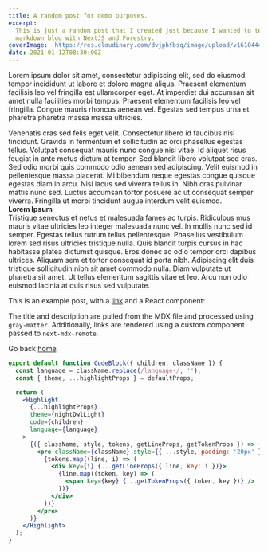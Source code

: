 ```yaml
---
title: A random post for demo purposes.
excerpt:
  This is just a random post that I created just because I wanted to test frontmatter,
  markdown blog with NextJS and Forestry.
coverImage: 'https://res.cloudinary.com/dvjphfbsq/image/upload/v1610444157/blog/Screenshot_2021-01-12_at_10.07.18_AM_dnr1zk.png'
date: 2021-01-12T08:30:00Z
---
```


Lorem ipsum dolor sit amet, consectetur adipiscing elit, sed do eiusmod tempor incididunt ut labore et dolore magna aliqua. Praesent elementum facilisis leo vel fringilla est ullamcorper eget. At imperdiet dui accumsan sit amet nulla facilities morbi tempus. Praesent elementum facilisis leo vel fringilla. Congue mauris rhoncus aenean vel. Egestas sed tempus urna et pharetra pharetra massa massa ultricies.

Venenatis cras sed felis eget velit. Consectetur libero id faucibus nisl tincidunt. Gravida in fermentum et sollicitudin ac orci phasellus egestas tellus. Volutpat consequat mauris nunc congue nisi vitae. Id aliquet risus feugiat in ante metus dictum at tempor. Sed blandit libero volutpat sed cras. Sed odio morbi quis commodo odio aenean sed adipiscing. Velit euismod in pellentesque massa placerat. Mi bibendum neque egestas congue quisque egestas diam in arcu. Nisi lacus sed viverra tellus in. Nibh cras pulvinar mattis nunc sed. Luctus accumsan tortor posuere ac ut consequat semper viverra. Fringilla ut morbi tincidunt augue interdum velit euismod.  
**Lorem Ipsum**  
Tristique senectus et netus et malesuada fames ac turpis. Ridiculous mus mauris vitae ultricies leo integer malesuada nunc vel. In mollis nunc sed id semper. Egestas tellus rutrum tellus pellentesque. Phasellus vestibulum lorem sed risus ultricies tristique nulla. Quis blandit turpis cursus in hac habitasse platea dictumst quisque. Eros donec ac odio tempor orci dapibus ultrices. Aliquam sem et tortor consequat id porta nibh. Adipiscing elit duis tristique sollicitudin nibh sit amet commodo nulla. Diam vulputate ut pharetra sit amet. Ut tellus elementum sagittis vitae et leo. Arcu non odio euismod lacinia at quis risus sed vulputate.

This is an example post, with a [link](https://nextjs.org) and a React component:

The title and description are pulled from the MDX file and processed using `gray-matter`. Additionally, links are rendered using a custom component passed to `next-mdx-remote`.

Go back [home](/).

```jsx
export default function CodeBlock({ children, className }) {
  const language = className.replace(/language-/, '');
  const { theme, ...highlightProps } = defaultProps;

  return (
    <Highlight
      {...highlightProps}
      theme={nightOwlLight}
      code={children}
      language={language}
    >
      {({ className, style, tokens, getLineProps, getTokenProps }) => (
        <pre className={className} style={{ ...style, padding: '20px' }}>
          {tokens.map((line, i) => (
            <div key={i} {...getLineProps({ line, key: i })}>
              {line.map((token, key) => (
                <span key={key} {...getTokenProps({ token, key })} />
              ))}
            </div>
          ))}
        </pre>
      )}
    </Highlight>
  );
}
```

